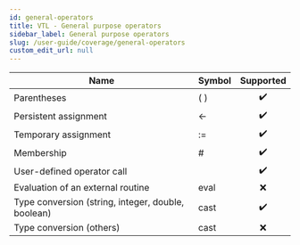 ```yaml
---
id: general-operators
title: VTL - General purpose operators
sidebar_label: General purpose operators
slug: /user-guide/coverage/general-operators
custom_edit_url: null
---
```


| Name                                               | Symbol |     Supported      |
| -------------------------------------------------- | :----- | :----------------: |
| Parentheses                                        | ( )    | :heavy_check_mark: |
| Persistent assignment                              | \<-    | :heavy_check_mark: |
| Temporary assignment                               | :=     | :heavy_check_mark: |
| Membership                                         | #      | :heavy_check_mark: |
| User-defined operator call                         |        | :heavy_check_mark: |
| Evaluation of an external routine                  | eval   |        :x:         |
| Type conversion (string, integer, double, boolean) | cast   | :heavy_check_mark: |
| Type conversion (others)                           | cast   |        :x:         |
